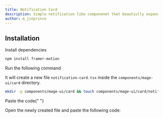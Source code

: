 ```yaml
---
title: Notification Card
description: Simple notification like componenet that beautiully expands to show its contents.
author: m_jinprince
---
```


<ComponentPreview name="card-notification-card--docs" />

## Installation

<Steps>
<Step>Install dependencies</Step>

```bash
npm install framer-motion
```

<Step>Run the following command</Step>

It will create a new file `notification-card.tsx` inside the `components/mage-ui/card` directory.

```bash
mkdir -p components/mage-ui/card && touch components/mage-ui/card/notification-card.tsx
```

<Step>Paste the code</Step>{" "}

Open the newly created file and paste the following code:

```jsx file=<rootDir>/mage-ui/card/notification-card.tsx

```

</Steps>
